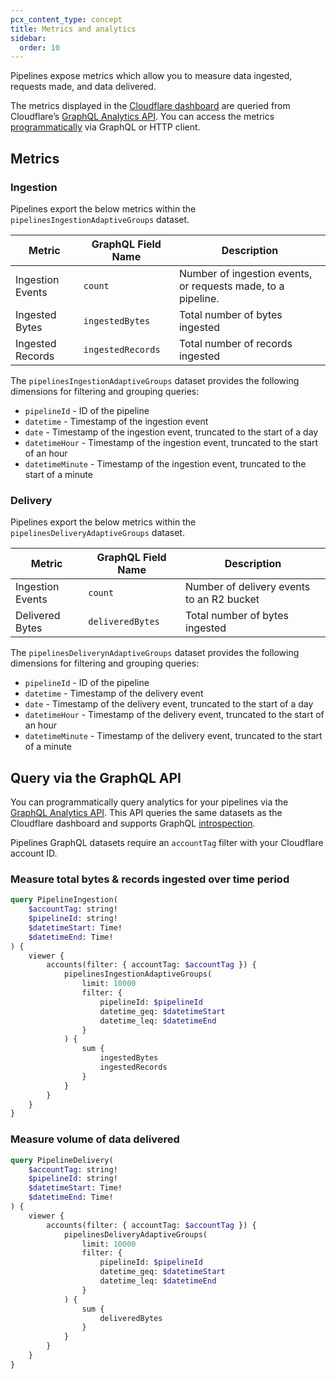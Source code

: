 ```yaml
---
pcx_content_type: concept
title: Metrics and analytics
sidebar:
  order: 10
---
```


Pipelines expose metrics which allow you to measure data ingested, requests made, and data delivered.

The metrics displayed in the [Cloudflare dashboard](https://dash.cloudflare.com/) are queried from Cloudflare’s [GraphQL Analytics API](/analytics/graphql-api/). You can access the metrics [programmatically](#query-via-the-graphql-api) via GraphQL or HTTP client.

## Metrics

### Ingestion

Pipelines export the below metrics within the `pipelinesIngestionAdaptiveGroups` dataset.

| Metric           | GraphQL Field Name | Description                                                  |
| ---------------- | ------------------ | ------------------------------------------------------------ |
| Ingestion Events | `count`            | Number of ingestion events, or requests made, to a pipeline. |
| Ingested Bytes   | `ingestedBytes`    | Total number of bytes ingested                               |
| Ingested Records | `ingestedRecords`  | Total number of records ingested                             |

The `pipelinesIngestionAdaptiveGroups` dataset provides the following dimensions for filtering and grouping queries:

- `pipelineId` - ID of the pipeline
- `datetime` - Timestamp of the ingestion event
- `date` - Timestamp of the ingestion event, truncated to the start of a day
- `datetimeHour` - Timestamp of the ingestion event, truncated to the start of an hour
- `datetimeMinute` - Timestamp of the ingestion event, truncated to the start of a minute

### Delivery

Pipelines export the below metrics within the `pipelinesDeliveryAdaptiveGroups` dataset.

| Metric           | GraphQL Field Name | Description                               |
| ---------------- | ------------------ | ----------------------------------------- |
| Ingestion Events | `count`            | Number of delivery events to an R2 bucket |
| Delivered Bytes  | `deliveredBytes`   | Total number of bytes ingested            |

The `pipelinesDeliverynAdaptiveGroups` dataset provides the following dimensions for filtering and grouping queries:

- `pipelineId` - ID of the pipeline
- `datetime` - Timestamp of the delivery event
- `date` - Timestamp of the delivery event, truncated to the start of a day
- `datetimeHour` - Timestamp of the delivery event, truncated to the start of an hour
- `datetimeMinute` - Timestamp of the delivery event, truncated to the start of a minute

## Query via the GraphQL API

You can programmatically query analytics for your pipelines via the [GraphQL Analytics API](/analytics/graphql-api/). This API queries the same datasets as the Cloudflare dashboard and supports GraphQL [introspection](/analytics/graphql-api/features/discovery/introspection/).

Pipelines GraphQL datasets require an `accountTag` filter with your Cloudflare account ID.

### Measure total bytes & records ingested over time period

```graphql graphql-api-explorer
query PipelineIngestion(
	$accountTag: string!
	$pipelineId: string!
	$datetimeStart: Time!
	$datetimeEnd: Time!
) {
	viewer {
		accounts(filter: { accountTag: $accountTag }) {
			pipelinesIngestionAdaptiveGroups(
				limit: 10000
				filter: {
					pipelineId: $pipelineId
					datetime_geq: $datetimeStart
					datetime_leq: $datetimeEnd
				}
			) {
				sum {
					ingestedBytes
					ingestedRecords
				}
			}
		}
	}
}
```

### Measure volume of data delivered

```graphql graphql-api-explorer
query PipelineDelivery(
	$accountTag: string!
	$pipelineId: string!
	$datetimeStart: Time!
	$datetimeEnd: Time!
) {
	viewer {
		accounts(filter: { accountTag: $accountTag }) {
			pipelinesDeliveryAdaptiveGroups(
				limit: 10000
				filter: {
					pipelineId: $pipelineId
					datetime_geq: $datetimeStart
					datetime_leq: $datetimeEnd
				}
			) {
				sum {
					deliveredBytes
				}
			}
		}
	}
}
```
